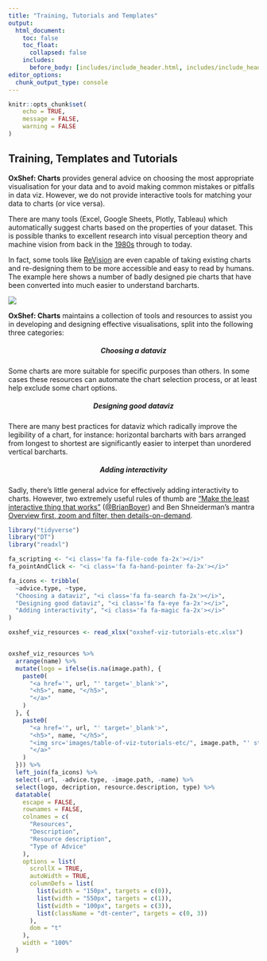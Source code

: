 ```yaml
---
title: "Training, Tutorials and Templates"
output:
  html_document:
    toc: false
    toc_float:
      collapsed: false
    includes:
      before_body: [includes/include_header.html, includes/include_header_navpage.html]
editor_options: 
  chunk_output_type: console
---
```


```r
knitr::opts_chunk$set(
	echo = TRUE,
	message = FALSE,
	warning = FALSE
)
```

<link href="https://use.fontawesome.com/releases/v5.0.6/css/all.css" rel="stylesheet">

## Training, Templates and Tutorials

**OxShef: Charts** provides general advice on choosing the most appropriate visualisation for your data and to avoid making common mistakes or pitfalls in data viz. However, we do not provide interactive tools for matching your data to charts (or vice versa).

<div class='row'>

<div class='col-sm-7'>

There are many tools (Excel, Google Sheets, Plotly, Tableau) which automatically suggest charts based on the properties of your dataset. This is possible thanks to excellent research into visual perception theory and machine vision from back in the [1980s](http://doi.org/10.2307/2288400) through to today.

In fact, some tools like [ReVision](https://doi.org/10.1145/2047196.2047247) are even capable of taking existing charts and re-designing them to be more accessible and easy to read by humans. The example here shows a number of badly designed pie charts that have been converted into much easier to understand barcharts.  

</div>

<div class='col-sm-5'>

<img src='images/revision-pie.png'></img>

</div>

</div>

**OxShef: Charts** maintains a collection of tools and resources to assist you in developing and designing effective visualisations, split into the following three categories:

<!-- There are many excellent tools which can help  -->

<!-- **OxShef: Charts** is designed to help you select the most appropriate visualisations for your data, primarily by using the [Financial Times' Visual Vocabulary](http://ft-interactive.github.io/visual-vocabulary/) and roughly dividing dataviz into the following categories; Charts, Geoviz (Maps), Networks and Time Series. Unfortunately, this is not sufficient advice for us to guarantee you select the best (and effectively designed) dataviz. There are a number of third-party resources and tutorials that we split into the following three categories: -->

<div class='row'>

<div class='col-sm-4'>

<center><h5>Choosing a dataviz</h5></center>
<center><i class='fas fa-search fa-2x'></i></i></center>
Some charts are more suitable for specific purposes than others. In some cases these resources can automate the chart selection process, or at least help exclude some chart options.

</div>

<div class='col-sm-4'>

<center><h5>Designing good dataviz</h5></center>
<center><i class='fas fa-eye fa-2x'></i></i></center>
There are many best practices for dataviz which radically improve the legibility of a chart, for instance: horizontal barcharts with bars arranged from longest to shortest are significantly easier to interpet than unordered vertical barcharts.

</div>

<div class='col-sm-4'>
<center><h5>Adding interactivity</h5></center>
<center><i class='fas fa-magic fa-2x'></i></i></center>
Sadly, there's little general advice for effectively adding interactivity to charts. However, two extremely useful rules of thumb are ["Make the least interactive thing that works"](https://twitter.com/brianboyer/status/784874560009150464) ([\@BrianBoyer](https://twitter.com/brianboyer)) and Ben Shneiderman's mantra [Overview first, zoom and filter, then details-on-demand](https://doi.org/10.1109/VL.1996.545307).

</div>

</div>

```r
library("tidyverse")
library("DT")
library("readxl")

fa_scripting <- "<i class='fa fa-file-code fa-2x'></i>"
fa_pointAndClick <- "<i class='fa fa-hand-pointer fa-2x'></i>"

fa_icons <- tribble(
  ~advice.type, ~type,
  "Choosing a dataviz", "<i class='fa fa-search fa-2x'></i>",
  "Designing good dataviz", "<i class='fa fa-eye fa-2x'></i>",
  "Adding interactivity", "<i class='fa fa-magic fa-2x'></i>"
)

oxshef_viz_resources <- read_xlsx("oxshef-viz-tutorials-etc.xlsx")


oxshef_viz_resources %>%
  arrange(name) %>%
  mutate(logo = ifelse(is.na(image.path), {
    paste0(
      "<a href='", url, "' target='_blank'>",
      "<h5>", name, "</h5>",
      "</a>"
    )
  }, {
    paste0(
      "<a href='", url, "' target='_blank'>",
      "<h5>", name, "</h5>",
      "<img src='images/table-of-viz-tutorials-etc/", image.path, "' style='max-height:150px'></img>",
      "</a>"
    )
  })) %>%
  left_join(fa_icons) %>%
  select(-url, -advice.type, -image.path, -name) %>%
  select(logo, decription, resource.description, type) %>%
  datatable(
    escape = FALSE,
    rownames = FALSE,
    colnames = c(
      "Resources",
      "Description",
      "Resource description",
      "Type of Advice"
    ),
    options = list(
      scrollX = TRUE,
      autoWidth = TRUE,
      columnDefs = list(
        list(width = "150px", targets = c(0)),
        list(width = "550px", targets = c(1)),
        list(width = "100px", targets = c(3)),
        list(className = "dt-center", targets = c(0, 3))
      ),
      dom = "t"
    ),
    width = "100%"
  )


```

